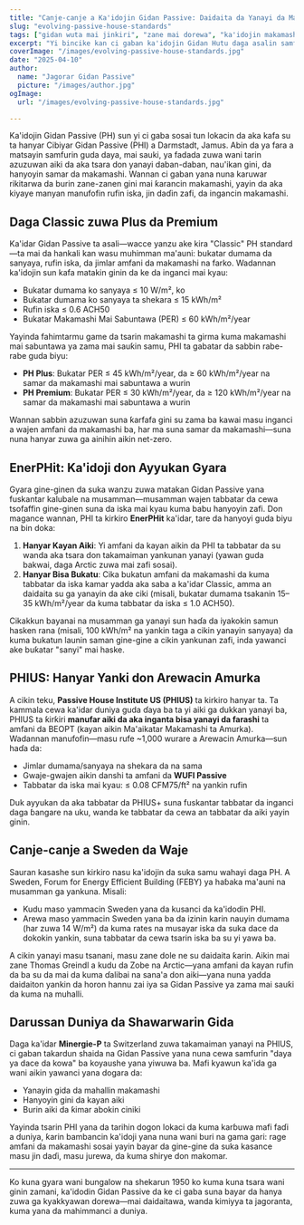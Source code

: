 ```yaml
---
title: "Canje-canje a Ka'idojin Gidan Passive: Daidaita da Yanayi da Mahalli"
slug: "evolving-passive-house-standards"
tags: ["gidan wuta mai jinkiri", "zane mai dorewa", "ka'idojin makamashi", "gyare-gyare"]
excerpt: "Yi bincike kan ci gaban ka'idojin Gidan Hutu daga asalin samfurin 'Classic' zuwa takardun shaida na musamman ga yanayi kamar PHIUS da EnerPHit, wanda ke nuna bukatar karuwa na sassauci da dacewa a duniya."
coverImage: "/images/evolving-passive-house-standards.jpg"
date: "2025-04-10"
author:
  name: "Jagorar Gidan Passive"
  picture: "/images/author.jpg"
ogImage:
  url: "/images/evolving-passive-house-standards.jpg"

---
```

Ka'idojin Gidan Passive (PH) sun yi ci gaba sosai tun lokacin da aka kafa su ta hanyar Cibiyar Gidan Passive (PHI) a Darmstadt, Jamus. Abin da ya fara a matsayin samfurin guda daya, mai sauki, ya fadada zuwa wani tarin azuzuwan aiki da aka tsara don yanayi daban-daban, nau'ikan gini, da hanyoyin samar da makamashi. Wannan ci gaban yana nuna karuwar rikitarwa da burin zane-zanen gini mai ƙarancin makamashi, yayin da aka kiyaye manyan manufofin rufin iska, jin daɗin zafi, da ingancin makamashi.

## Daga Classic zuwa Plus da Premium

Ka'idar Gidan Passive ta asali—wacce yanzu ake kira "Classic" PH standard—ta mai da hankali kan wasu muhimman ma'auni: bukatar dumama da sanyaya, rufin iska, da jimlar amfani da makamashi na farko. Wadannan ka'idojin sun kafa matakin ginin da ke da inganci mai kyau:

- Bukatar dumama ko sanyaya ≤ 10 W/m², ko
- Bukatar dumama ko sanyaya ta shekara ≤ 15 kWh/m²
- Rufin iska ≤ 0.6 ACH50
- Bukatar Makamashi Mai Sabuntawa (PER) ≤ 60 kWh/m²/year

Yayinda fahimtarmu game da tsarin makamashi ta girma kuma makamashi mai sabuntawa ya zama mai sauƙin samu, PHI ta gabatar da sabbin rabe-rabe guda biyu:

- **PH Plus**: Bukatar PER ≤ 45 kWh/m²/year, da ≥ 60 kWh/m²/year na samar da makamashi mai sabuntawa a wurin
- **PH Premium**: Bukatar PER ≤ 30 kWh/m²/year, da ≥ 120 kWh/m²/year na samar da makamashi mai sabuntawa a wurin

Wannan sabbin azuzuwan suna ƙarfafa gini su zama ba kawai masu inganci a wajen amfani da makamashi ba, har ma suna samar da makamashi—suna nuna hanyar zuwa ga ainihin aikin net-zero.
## EnerPHit: Ka'idoji don Ayyukan Gyara

Gyara gine-ginen da suka wanzu zuwa matakan Gidan Passive yana fuskantar kalubale na musamman—musamman wajen tabbatar da cewa tsofaffin gine-ginen suna da iska mai kyau kuma babu hanyoyin zafi. Don magance wannan, PHI ta kirkiro **EnerPHit** ka'idar, tare da hanyoyi guda biyu na bin doka:

1. **Hanyar Kayan Aiki**: Yi amfani da kayan aikin da PHI ta tabbatar da su wanda aka tsara don takamaiman yankunan yanayi (yawan guda bakwai, daga Arctic zuwa mai zafi sosai).
2. **Hanyar Bisa Bukatu**: Cika bukatun amfani da makamashi da kuma tabbatar da iska kamar yadda aka saba a ka'idar Classic, amma an daidaita su ga yanayin da ake ciki (misali, bukatar dumama tsakanin 15–35 kWh/m²/year da kuma tabbatar da iska ≤ 1.0 ACH50).

Cikakkun bayanai na musamman ga yanayi sun haɗa da iyakokin samun hasken rana (misali, 100 kWh/m² na yankin taga a cikin yanayin sanyaya) da kuma bukatun launin saman gine-gine a cikin yankunan zafi, inda yawanci ake buƙatar "sanyi" mai haske.

## PHIUS: Hanyar Yanki don Arewacin Amurka

A cikin teku, **Passive House Institute US (PHIUS)** ta kirkiro hanyar ta. Ta kammala cewa ka'idar duniya guda ɗaya ba ta yi aiki ga dukkan yanayi ba, PHIUS ta ƙirƙiri **manufar aiki da aka inganta bisa yanayi da farashi** ta amfani da BEOPT (kayan aikin Ma'aikatar Makamashi ta Amurka). Wadannan manufofin—masu rufe ~1,000 wurare a Arewacin Amurka—sun haɗa da:

- Jimlar dumama/sanyaya na shekara da na sama
- Gwaje-gwajen aikin danshi ta amfani da **WUFI Passive**
- Tabbatar da iska mai kyau: ≤ 0.08 CFM75/ft² na yankin rufin

Duk ayyukan da aka tabbatar da PHIUS+ suna fuskantar tabbatar da inganci daga ɓangare na uku, wanda ke tabbatar da cewa an tabbatar da aiki yayin ginin.
## Canje-canje a Sweden da Waje

Sauran kasashe sun kirkiro nasu ka'idojin da suka samu wahayi daga PH. A Sweden, Forum for Energy Efficient Building (FEBY) ya haɓaka ma'auni na musamman ga yankuna. Misali:

- Kudu maso yammacin Sweden yana da kusanci da ka'idodin PHI.
- Arewa maso yammacin Sweden yana ba da izinin karin nauyin dumama (har zuwa 14 W/m²) da kuma rates na musayar iska da suka dace da dokokin yankin, suna tabbatar da cewa tsarin iska ba su yi yawa ba.

A cikin yanayi masu tsanani, masu zane dole ne su daidaita ƙarin. Aikin mai zane Thomas Greindl a kudu da Zobe na Arctic—yana amfani da kayan rufin da ba su da mai da kuma ɗalibai na sana'a don aiki—yana nuna yadda daidaiton yankin da horon hannu zai iya sa Gidan Passive ya zama mai sauƙi da kuma na muhalli.

## Darussan Duniya da Shawarwarin Gida

Daga ka'idar **Minergie-P** ta Switzerland zuwa takamaiman yanayi na PHIUS, ci gaban takardun shaida na Gidan Passive yana nuna cewa samfurin "daya ya dace da kowa" ba koyaushe yana yiwuwa ba. Mafi kyawun ka'ida ga wani aikin yawanci yana dogara da:

- Yanayin gida da mahallin makamashi
- Hanyoyin gini da kayan aiki
- Burin aiki da ƙimar abokin ciniki

Yayinda tsarin PHI yana da tarihin dogon lokaci da kuma karɓuwa mafi faɗi a duniya, ƙarin bambancin ka'idoji yana nuna wani buri na gama gari: rage amfani da makamashi sosai yayin bayar da gine-gine da suka kasance masu jin daɗi, masu jurewa, da kuma shirye don makomar.

---

Ko kuna gyara wani bungalow na shekarun 1950 ko kuma kuna tsara wani ginin zamani, ka'idodin Gidan Passive da ke ci gaba suna bayar da hanya zuwa ga kyakkyawan dorewa—mai daidaitawa, wanda kimiyya ta jagoranta, kuma yana da mahimmanci a duniya.
